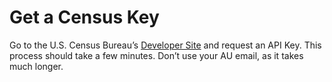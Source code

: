 # Get a Census Key
Go to the U.S. Census Bureau's [Developer Site](https://www.census.gov/developers/) and request an API Key.
This process should take a few minutes.
Don't use your AU email, as it takes much longer.
